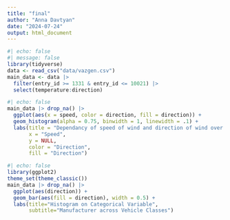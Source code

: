 ```yaml
---
title: "final"
author: "Anna Davtyan"
date: "2024-07-24"
output: html_document
---
```


```r
#| echo: false
#| message: false
library(tidyverse)
data <- read_csv("data/vazgen.csv")
main_data <- data |>
  filter(entry_id >= 1331 & entry_id <= 10021) |>
  select(temperature:direction)

```

```r
#| echo: false
main_data |> drop_na() |>
  ggplot(aes(x = speed, color = direction, fill = direction)) + 
  geom_histogram(alpha = 0.75, binwidth = 1, linewidth = .1) + 
  labs(title = "Dependancy of speed of wind and direction of wind over time",
       x = "Speed", 
       y = NULL,
       color = "Direction",
       fill = "Direction")
```

```r
#| echo: false
library(ggplot2)
theme_set(theme_classic())
main_data |> drop_na() |>
  ggplot(aes(direction)) +
  geom_bar(aes(fill = direction), width = 0.5) + 
  labs(title="Histogram on Categorical Variable", 
       subtitle="Manufacturer across Vehicle Classes") 

```

